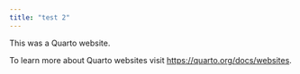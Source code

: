 ```yaml
---
title: "test 2"
---
```


This was a Quarto website.

To learn more about Quarto websites visit <https://quarto.org/docs/websites>.
